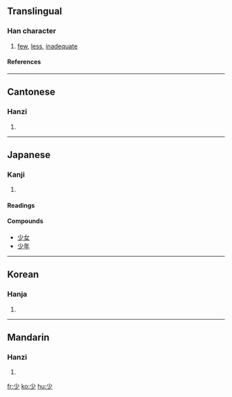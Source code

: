 ==Translingual==
===Han character===
{{Han char|rn=42|rad=小|as=01|sn=4|four=9020<sub>0</sub>|canj=火竹 (FH)}}
# [[few]], [[less]], [[inadequate]]
====References====
{{Han ref|kx=0296.200|dkj=07475|dj=0590.020|hdz=10561.020|uh=5C11|ud=23569|bh=A4D6|bd=42198}}
----
==Cantonese==
===Hanzi===
{{yue-hanzi|jyut=|y=siu2, siu3}}
# {{defn|Cantonese}}
----
==Japanese==
===Kanji===
{{ja-kanji|grade=|rs=小01}}
# {{defn|Japanese}} 
====Readings====
{{ja-readings|on=[[しょう]] (shō), [[せう]] (seu)|kun=[[すくない]] (sukunai), [[すこし]] (sukoshi), [[しばらく]] (shibaraku)}}

====Compounds====
*[[少女]]
*[[少年]]
----
==Korean==
===Hanja===
{{ko-hanja|hangeul=소|eumhun=적을|rv=so|mr=so}}
# {{defn|Korean}}
----
==Mandarin==
===Hanzi===
{{cmn-hanzi|pin=[[shǎo]] (shao3)|wg=shao<sup>3</sup>}}
# {{defn|Mandarin}}

[[fr:少]]
[[ko:少]]
[[hu:少]]